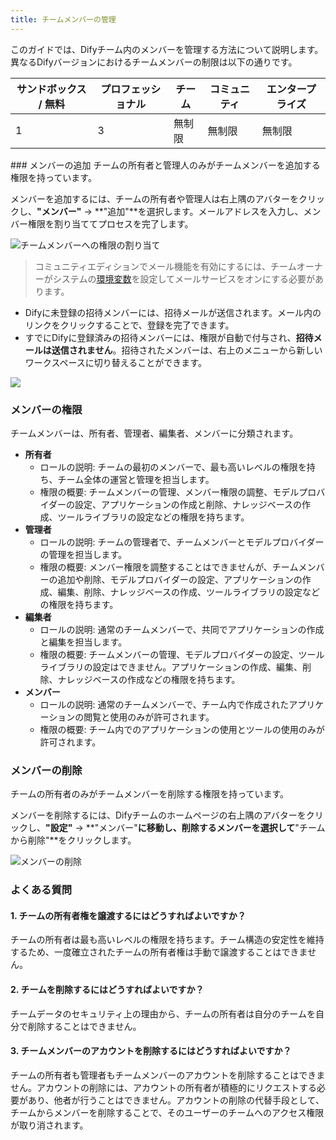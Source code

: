 ```yaml
---
title: チームメンバーの管理
---
```



このガイドでは、Difyチーム内のメンバーを管理する方法について説明します。異なるDifyバージョンにおけるチームメンバーの制限は以下の通りです。

<table>
  <thead>
    <tr>
      <th>サンドボックス / 無料</th>
      <th>プロフェッショナル</th>
      <th>チーム</th>
      <th>コミュニティ</th>
      <th>エンタープライズ</th>
    </tr>
  </thead>
  <tbody>
    <tr>
      <td>1</td>
      <td>3</td>
      <td>無制限</td>
      <td>無制限</td>
      <td>無制限</td>
    </tr>
  </tbody>
</table>
### メンバーの追加

<Info>
チームの所有者と管理人のみがチームメンバーを追加する権限を持っています。
</Info>

メンバーを追加するには、チームの所有者や管理人は右上隅のアバターをクリックし、**"メンバー"** → **"追加"**を選択します。メールアドレスを入力し、メンバー権限を割り当ててプロセスを完了します。

![チームメンバーへの権限の割り当て](https://assets-docs.dify.ai/dify-enterprise-mintlify/jp/guides/management/bbd0873959dd3fe342b7212b98e812ae.png)

> コミュニティエディションでメール機能を有効にするには、チームオーナーがシステムの[環境変数](../../getting-started/install-self-hosted/environments)を設定してメールサービスをオンにする必要があります。

- Difyに未登録の招待メンバーには、招待メールが送信されます。メール内のリンクをクリックすることで、登録を完了できます。
- すでにDifyに登録済みの招待メンバーには、権限が自動で付与され、**招待メールは送信されません**。招待されたメンバーは、右上のメニューから新しいワークスペースに切り替えることができます。

![](https://assets-docs.dify.ai/dify-enterprise-mintlify/jp/guides/management/93a6f055cfaf65dfe138e8ac332f71d1.png)

### メンバーの権限

チームメンバーは、所有者、管理者、編集者、メンバーに分類されます。

* **所有者**
  * ロールの説明: チームの最初のメンバーで、最も高いレベルの権限を持ち、チーム全体の運営と管理を担当します。
  * 権限の概要: チームメンバーの管理、メンバー権限の調整、モデルプロバイダーの設定、アプリケーションの作成と削除、ナレッジベースの作成、ツールライブラリの設定などの権限を持ちます。
* **管理者**
  * ロールの説明: チームの管理者で、チームメンバーとモデルプロバイダーの管理を担当します。
  * 権限の概要: メンバー権限を調整することはできませんが、チームメンバーの追加や削除、モデルプロバイダーの設定、アプリケーションの作成、編集、削除、ナレッジベースの作成、ツールライブラリの設定などの権限を持ちます。
* **編集者**
  * ロールの説明: 通常のチームメンバーで、共同でアプリケーションの作成と編集を担当します。
  * 権限の概要: チームメンバーの管理、モデルプロバイダーの設定、ツールライブラリの設定はできません。アプリケーションの作成、編集、削除、ナレッジベースの作成などの権限を持ちます。
* **メンバー**
  * ロールの説明: 通常のチームメンバーで、チーム内で作成されたアプリケーションの閲覧と使用のみが許可されます。
  * 権限の概要: チーム内でのアプリケーションの使用とツールの使用のみが許可されます。

### メンバーの削除

<Info>
チームの所有者のみがチームメンバーを削除する権限を持っています。
</Info>

メンバーを削除するには、Difyチームのホームページの右上隅のアバターをクリックし、**"設定"** → **"メンバー"**に移動し、削除するメンバーを選択して**"チームから削除"**をクリックします。

![メンバーの削除](https://assets-docs.dify.ai/dify-enterprise-mintlify/jp/guides/management/0596a58b4fc59c9a0fae24bdff90b769.png)

### よくある質問

#### 1. チームの所有者権を譲渡するにはどうすればよいですか？

チームの所有者は最も高いレベルの権限を持ちます。チーム構造の安定性を維持するため、一度確立されたチームの所有者権は手動で譲渡することはできません。

#### 2. チームを削除するにはどうすればよいですか？

チームデータのセキュリティ上の理由から、チームの所有者は自分のチームを自分で削除することはできません。

#### 3. チームメンバーのアカウントを削除するにはどうすればよいですか？

チームの所有者も管理者もチームメンバーのアカウントを削除することはできません。アカウントの削除には、アカウントの所有者が積極的にリクエストする必要があり、他者が行うことはできません。アカウントの削除の代替手段として、チームからメンバーを削除することで、そのユーザーのチームへのアクセス権限が取り消されます。
